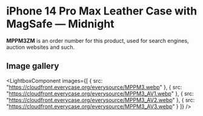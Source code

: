 
# iPhone 14 Pro Max Leather Case with MagSafe — Midnight

<Callout type='info' emoji='👉🏻'>**MPPM3ZM** is an order number for this product, used for search engines, auction websites and such.</Callout>

## Image gallery

<LightboxComponent
    images={[
      {
        src: "https://cloudfront.everycase.org/everysource/MPPM3.webp"
      },
      {
        src: "https://cloudfront.everycase.org/everysource/MPPM3_AV1.webp"
      },
      {
        src: "https://cloudfront.everycase.org/everysource/MPPM3_AV2.webp"
      },
      {
        src: "https://cloudfront.everycase.org/everysource/MPPM3_AV3.webp"
      }
    ]}
  />
